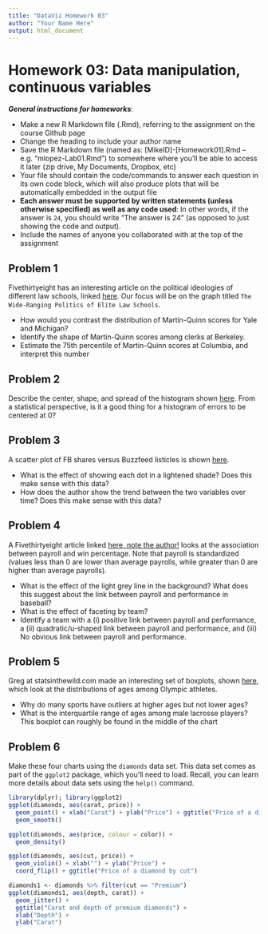 ```yaml
---
title: "DataViz Homework 03"
author: "Your Name Here"
output: html_document
---
```


#  Homework 03:  Data manipulation, continuous variables

***General instructions for homeworks***: 

+  Make a new R Markdown file (.Rmd), referring to the assignment on the course Github page
+  Change the heading to include your author name
+  Save the R Markdown file (named as:  [MikeID]-[Homework01].Rmd -- e.g. "mlopez-Lab01.Rmd") to somewhere where you'll be able to access it later (zip drive, My Documents, Dropbox, etc)
+  Your file should contain the code/commands to answer each question in its own code block, which will also produce plots that will be automatically embedded in the output file
+  **Each answer must be supported by written statements (unless otherwise specified) as well as any code used**: In other words, if the answer is `24`, you should write "The answer is 24" (as opposed to just showing the code and output).
+  Include the names of anyone you collaborated with at the top of the assignment



##  Problem 1

Fivethirtyeight has an interesting article on the political ideologies of different law schools, linked [here](http://fivethirtyeight.com/features/the-most-conservative-and-most-liberal-elite-law-schools/). Our focus will be on the graph titled `The Wide-Ranging Politics of Elite Law Schools`.

+ How would you contrast the distribution of Martin-Quinn scores for Yale and Michigan?
+ Identify the shape of Martin-Quinn scores among clerks at Berkeley.
+ Estimate the 75th percentile of Martin-Quinn scores at Columbia, and interpret this number

## Problem 2

Describe the center, shape, and spread of the histogram shown [here](http://fivethirtyeight.com/features/what-our-nba-projections-got-right-and-wrong-last-season/). From a statistical perspective, is it a good thing for a histogram of errors to be centered at 0?

## Problem 3

A scatter plot of FB shares versus Buzzfeed listicles is shown [here](http://minimaxir.com/2015/02/ggplot-tutorial/). 

+ What is the effect of showing each dot in a lightened shade? Does this make sense with this data?
+ How does the author show the trend between the two variables over time? Does this make sense with this data?

## Problem 4

A Fivethirtyeight article linked [here, note the author!](http://fivethirtyeight.com/features/how-your-favorite-baseball-team-blows-its-money/) looks at the association between payroll and win percentage. Note that payroll is standardized (values less than 0 are lower than average payrolls, while greater than 0 are higher than average payrolls).

+ What is the effect of the light grey line in the background? What does this suggest about the link between payroll and performance in baseball?
+ What is the effect of faceting by team?
+ Identify a team with a (i) positive link between payroll and performance, a (ii) quadratic/u-shaped link between payroll and performance, and (iii) No obvious link between payroll and performance.


## Problem 5

Greg at statsinthewild.com made an interesting set of boxplots, shown [here](https://statsinthewild.files.wordpress.com/2012/07/screen-shot-2012-07-16-at-1-43-40-pm.png), which look at the distributions of ages among Olympic athletes.

+ Why do many sports have outliers at higher ages but not lower ages?  
+ What is the interquartile range of ages among male lacrosse players?  This boxplot can roughly be found in the middle of the chart


## Problem 6

Make these four charts using the `diamonds` data set. This data set comes as part of the `ggplot2` package, which you'll need to load. Recall, you can learn more details about data sets using the `help()` command. 



```r
library(dplyr); library(ggplot2)
ggplot(diamonds, aes(carat, price)) + 
  geom_point() + xlab("Carat") + ylab("Price") + ggtitle("Price of a diamond by carat") +
  geom_smooth()
```

```r
ggplot(diamonds, aes(price, colour = color)) + 
  geom_density()
```


```r
ggplot(diamonds, aes(cut, price)) + 
  geom_violin() + xlab("") + ylab("Price") + 
  coord_flip() + ggtitle("Price of a diamond by cut")
```

```r
diamonds1 <- diamonds %>% filter(cut == "Premium")
ggplot(diamonds1, aes(depth, carat)) + 
  geom_jitter() + 
  ggtitle("Carat and depth of premium diamonds") + 
  xlab("Depth") +
  ylab("Carat")
```